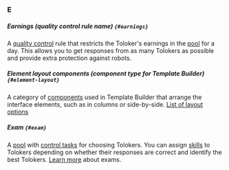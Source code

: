 ### E

##### Earnings (quality control rule name) `{#earnings}`
A [quality control](#quality-control) rule that restricts the Toloker's earnings in the [pool](#pool) for a day. This allows you to get responses from as many Tolokers as possible and provide extra protection against robots.

##### Element layout components (component type for Template Builder) `{#element-layout}`

A category of [components](#component) used in Template Builder that arrange the interface elements, such as in columns or side-by-side. [List of layout options](/docs/template-builder/reference/layouts)

##### Exam `{#exam}`
A [pool](#pool) with [control tasks](#control-task) for choosing Tolokers. You can assign [skills](#skill) to Tolokers depending on whether their responses are correct and identify the best Tolokers. [Learn more](/docs/guide/how-to-use-exams) about exams.
